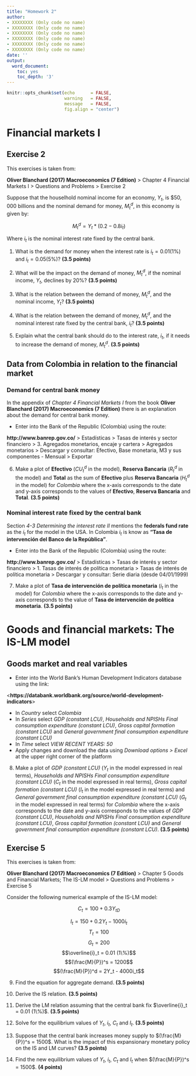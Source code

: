 ```yaml
---
title: "Homework 2"
author:
- XXXXXXXX (Only code no name)
- XXXXXXXX (Only code no name)
- XXXXXXXX (Only code no name)
- XXXXXXXX (Only code no name)
- XXXXXXXX (Only code no name)
- XXXXXXXX (Only code no name)
date: ''
output:
  word_document:
    toc: yes
    toc_depth: '3'
---
```


```r
knitr::opts_chunk$set(echo      = FALSE, 
                      warning   = FALSE,
                      message   = FALSE, 
                      fig.align = "center")
```

# Financial markets I

## Exercise 2

This exercises is taken from: 

**Oliver Blanchard (2017) Macroeconomics (7 Edition)** > Chapter 4 Financial Markets I > Questions and Problems > Exercise 2 

Suppose that the houselhold nominal income for an economy, $Y_t$, is $\$50,000$ billions and the nominal demand for money, $M_t^d$, in this economy is given by:

$$M_t^d = Y_t*(0.2 - 0.8i_t)$$

Where $i_t$ is the nominal interest rate fixed by the central bank.

1. What is the demand for money when the interest rate is $i_t = 0.01 (1\%)$ and $i_t = 0.05 (5\%)$? **(3.5 points)**

2. What will be the impact on the demand of money, $M_t^d$, if the nominal income, $Y_t$, declines by $20\%$? **(3.5 points)**

3. What is the relation between the demand of money, $M_t^d$, and the nominal income, $Y_t$? **(3.5 points)**

4. What is the relation between the demand of money, $M_t^d$, and the nominal interest rate fixed by the central bank, $i_t$? **(3.5 points)**

5. Explain what the central bank should do to the interest rate, $i_t$, if it needs to increase the demand of money, $M_t^d$. **(3.5 points)**

## Data from Colombia in relation to the financial market

### Demand for central bank money

In the appendix of *Chapter 4 Financial Markets I* from the book **Oliver Blanchard (2017) Macroeconomics (7 Edition)** there is an explanation about the demand for central bank money. 

- Enter into the Bank of the Republic (Colombia) using the route:

**http://www.banrep.gov.co/** > Estadísticas > Tasas de interés y sector financiero > 3. Agregados monetarios, encaje y cartera > Agregados monetarios > Descargar y consultar: Efectivo, Base monetaria, M3 y sus componentes - Mensual > Exportar

6. Make a plot of **Efectivo** ($CU_t^d$ in the model), **Reserva Bancaria** ($R_t^d$ in the model) and **Total** as the sum of **Efectivo** plus **Reserva Bancaria** ($H_t^d$ in the model) for *Colombia* where the x-axis corresponds to the date and y-axis corresponds to the values of **Efectivo**, **Reserva Bancaria** and **Total**. **(3.5 points)**

### Nominal interest rate fixed by the central bank

Section *4-3 Determining the interest rate II* mentions the **federals fund rate** as the $i_t$ for the model in the USA. In Colombia $i_t$ is know as **“Tasa de intervención del Banco de la República”**.  

- Enter into the Bank of the Republic (Colombia) using the route:

**http://www.banrep.gov.co/** > Estadísticas > Tasas de interés y sector financiero > 1. Tasas de interés de política monetaria > Tasas de interés de política monetaria > Descargar y consultar: Serie diaria (desde 04/01/1999)

7. Make a plot of **Tasa de intervención de política monetaria** ($i_t$ in the model) for *Colombia* where the x-axis corresponds to the date and y-axis corresponds to the value of **Tasa de intervención de política monetaria**. **(3.5 points)**

# Goods and financial markets: The IS-LM model

## Goods market and real variables

- Enter into the World Bank's Human Development Indicators database using the link:

<**https://databank.worldbank.org/source/world-development-indicators**>

- In *Country* select *Colombia*
- In *Series* select *GDP (constant LCU)*, *Households and NPISHs Final consumption expenditure (constant LCU)*, *Gross capital formation (constant LCU)* and *General government final consumption expenditure (constant LCU)* 
- In *Time* select *VIEW RECENT YEARS: 50*
- Apply changes and download the data using *Download options > Excel* at the upper right corner of the platform

8. Make a plot of *GDP (constant LCU)* ($Y_t$ in the model expressed in real terms), *Households and NPISHs Final consumption expenditure (constant LCU)* ($C_t$ in the model expressed in real terms), *Gross capital formation (constant LCU)* ($I_t$ in the model expressed in real terms) and *General government final consumption expenditure (constant LCU)* ($G_t$ in the model expressed in real terms)  for *Colombia* where the x-axis corresponds to the date and y-axis corresponds to the values of *GDP (constant LCU)*, *Households and NPISHs Final consumption expenditure (constant LCU)*, *Gross capital formation (constant LCU)* and *General government final consumption expenditure (constant LCU)*. **(3.5 points)**

## Exercise 5

This exercises is taken from: 

**Oliver Blanchard (2017) Macroeconomics (7 Edition)** > Chapter 5 Goods and Financial Markets; The IS-LM model > Questions and Problems > Exercise 5

Consider the following numerical example of the IS-LM model:

$$C_t = 100 + 0.3Y_{tD}$$

$$I_t = 150 + 0.2Y_t - 1000i_t$$
$$T_t = 100$$
$$G_t = 200$$
$$\overline{i}_t = 0.01 (1\%)$$
$$(\frac{M}{P})^s = 1200$$
$$(\frac{M}{P})^d = 2Y_t - 4000i_t$$

9. Find the equation for aggregate demand. **(3.5 points)**

10. Derive the IS relation. **(3.5 points)**

11. Derive the LM relation assuming that the central bank fix $\overline{i}_t = 0.01 (1\%)$. **(3.5 points)**

12. Solve for the equilibrium values of $Y_t$, $i_t$, $C_t$ and $I_t$. **(3.5 points)**

13. Suppose that the central bank increases money supply to $(\frac{M}{P})^s = 1500$. What is the impact of this expansionary monetary policy on the IS and LM curves? **(3.5 points)**

14. Find the new equilibrium values of $Y_t$, $i_t$, $C_t$ and $I_t$ when $(\frac{M}{P})^s = 1500$. **(4 points)**